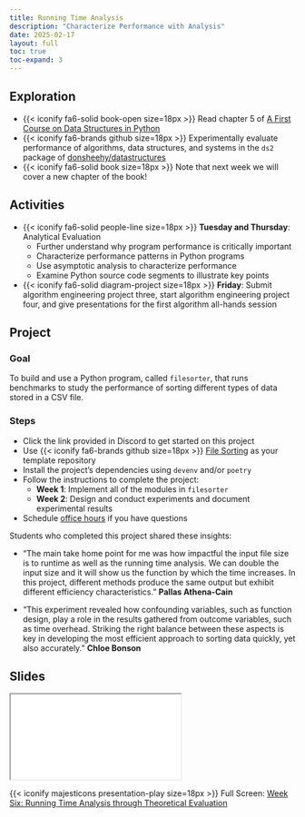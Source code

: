 ```yaml
---
title: Running Time Analysis
description: "Characterize Performance with Analysis"
date: 2025-02-17
layout: full
toc: true
toc-expand: 3
---
```


## Exploration

- {{< iconify fa6-solid book-open size=18px >}} Read chapter 5 of [A First
Course on Data Structures in
Python](https://donsheehy.github.io/datastructures/)
- {{< iconify fa6-brands github size=18px >}} Experimentally evaluate
performance of algorithms, data structures, and systems in the `ds2` package of
[donsheehy/datastructures](https://github.com/donsheehy/datastructures/)
- {{< iconify fa6-solid book size=18px >}} Note that next week we will cover a new chapter of the book!

## Activities

- {{< iconify fa6-solid people-line size=18px >}} **Tuesday and Thursday**:
Analytical Evaluation
  - Further understand why program performance is critically important
  - Characterize performance patterns in Python programs
  - Use asymptotic analysis to characterize performance
  - Examine Python source code segments to illustrate key points
- {{< iconify fa6-solid diagram-project size=18px >}} **Friday**: Submit
algorithm engineering project three, start algorithm engineering project four,
and give presentations for the first algorithm all-hands session

## Project

### Goal

To build and use a Python program, called `filesorter`, that runs benchmarks to
study the performance of sorting different types of data stored in a CSV file.

### Steps

- Click the link provided in Discord to get started on this project
- Use {{< iconify fa6-brands github size=18px >}} [File
Sorting](https://github.com/Algorithmology/file-sorting-starter) as your
template repository
- Install the project's dependencies using `devenv` and/or `poetry`
- Follow the instructions to complete the project:
  - **Week 1**: Implement all of the modules in `filesorter`
  - **Week 2**: Design and conduct experiments and document experimental results
- Schedule [office hours](https://www.gregorykapfhammer.com/schedule/) if you
have questions

::: {.callout-note appearance="minimal" title="Student Insights" collapse="false"}
Students who completed this project shared these insights:

- "The main take home point for me was how impactful the input file size is to
runtime as well as the running time analysis. We can double the input size and
it will show us the function by which the time increases. In this project,
different methods produce the same output but exhibit different efficiency
characteristics." **Pallas Athena-Cain**

- "This experiment revealed how confounding variables, such as function design,
play a role in the results gathered from outcome variables, such as time
overhead. Striking the right balance between these aspects is key in developing
the most efficient approach to sorting data quickly, yet also accurately."
**Chloe Bonson**

:::

## Slides

```{=html}
<iframe class="slide-deck" src="../../slides/weeksix/"></iframe>
```

{{< iconify majesticons presentation-play size=18px >}} Full Screen: [Week Six: Running Time Analysis through Theoretical Evaluation](../../slides/weeksix/)
